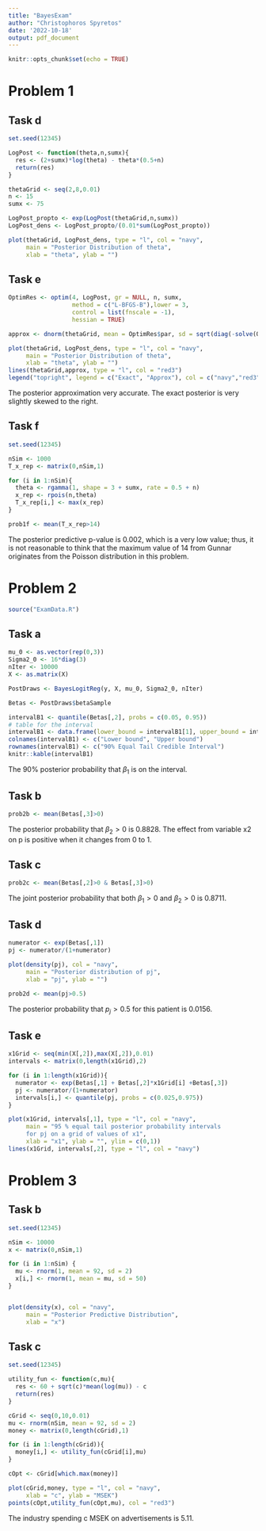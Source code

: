 ```yaml
---
title: "BayesExam"
author: "Christophoros Spyretos"
date: '2022-10-18'
output: pdf_document
---
```


```r
knitr::opts_chunk$set(echo = TRUE)
```

# Problem 1

## Task d

```r
set.seed(12345)

LogPost <- function(theta,n,sumx){
  res <- (2+sumx)*log(theta) - theta*(0.5+n)
  return(res)
}

thetaGrid <- seq(2,8,0.01)
n <- 15
sumx <- 75

LogPost_propto <- exp(LogPost(thetaGrid,n,sumx))
LogPost_dens <- LogPost_propto/(0.01*sum(LogPost_propto))

plot(thetaGrid, LogPost_dens, type = "l", col = "navy",
     main = "Posterior Distribution of theta",
     xlab = "theta", ylab = "")
```

## Task e

```r
OptimRes <- optim(4, LogPost, gr = NULL, n, sumx, 
                  method = c("L-BFGS-B"),lower = 3,
                  control = list(fnscale = -1),
                  hessian = TRUE)

approx <- dnorm(thetaGrid, mean = OptimRes$par, sd = sqrt(diag(-solve(OptimRes$hessian))))

plot(thetaGrid, LogPost_dens, type = "l", col = "navy",
     main = "Posterior Distribution of theta",
     xlab = "theta", ylab = "")
lines(thetaGrid,approx, type = "l", col = "red3")
legend("topright", legend = c("Exact", "Approx"), col = c("navy","red3"), lty = 1:2)
```

The posterior approximation very accurate. The exact posterior is very slightly skewed to the right.

## Task f

```r
set.seed(12345)

nSim <- 1000
T_x_rep <- matrix(0,nSim,1)

for (i in 1:nSim){
  theta <- rgamma(1, shape = 3 + sumx, rate = 0.5 + n)
  x_rep <- rpois(n,theta)
  T_x_rep[i,] <- max(x_rep)
}

prob1f <- mean(T_x_rep>14) 
```

The posterior predictive p-value is 0.002, which is a very low value; thus, it is not reasonable to think that the maximum value of 14 from Gunnar originates from the Poisson distribution in this problem.

# Problem 2

```r
source("ExamData.R")
```

## Task a

```r
mu_0 <- as.vector(rep(0,3))
Sigma2_0 <- 16*diag(3)
nIter <- 10000
X <- as.matrix(X)

PostDraws <- BayesLogitReg(y, X, mu_0, Sigma2_0, nIter)
```

```r
Betas <- PostDraws$betaSample

intervalB1 <- quantile(Betas[,2], probs = c(0.05, 0.95))
# table for the interval
intervalB1 <- data.frame(lower_bound = intervalB1[1], upper_bound = intervalB1[2])
colnames(intervalB1) <- c("Lower bound", "Upper bound")
rownames(intervalB1) <- c("90% Equal Tail Credible Interval")
knitr::kable(intervalB1)
```

The 90% posterior probability that $\beta_1$ is on the interval.

## Task b

```r
prob2b <- mean(Betas[,3]>0)
```

The posterior probability that $\beta_2 > 0$ is 0.8828. The effect
from variable x2 on p is positive when it changes from 0 to 1.

## Task c

```r
prob2c <- mean(Betas[,2]>0 & Betas[,3]>0)
```

The joint posterior probability that both $\beta_1 > 0$ and $\beta_2 > 0$ is 0.8711.

## Task d

```r
numerator <- exp(Betas[,1])
pj <- numerator/(1+numerator)

plot(density(pj), col = "navy",
     main = "Posterior distribution of pj",
     xlab = "pj", ylab = "")

prob2d <- mean(pj>0.5)
```

The posterior probability that $p_j > 0.5$ for this patient is 0.0156.

## Task e

```r
x1Grid <- seq(min(X[,2]),max(X[,2]),0.01)
intervals <- matrix(0,length(x1Grid),2)

for (i in 1:length(x1Grid)){
  numerator <- exp(Betas[,1] + Betas[,2]*x1Grid[i] +Betas[,3])
  pj <- numerator/(1+numerator)
  intervals[i,] <- quantile(pj, probs = c(0.025,0.975))
}

plot(x1Grid, intervals[,1], type = "l", col = "navy",
     main = "95 % equal tail posterior probability intervals 
     for pj on a grid of values of x1",
     xlab = "x1", ylab = "", ylim = c(0,1))
lines(x1Grid, intervals[,2], type = "l", col = "navy")
```

# Problem 3

## Task b


```r
set.seed(12345)

nSim <- 10000
x <- matrix(0,nSim,1)

for (i in 1:nSim) {
  mu <- rnorm(1, mean = 92, sd = 2)
  x[i,] <- rnorm(1, mean = mu, sd = 50)
}


plot(density(x), col = "navy",
     main = "Posterior Predictive Distribution",
     xlab = "x")
```

## Task c

```r
set.seed(12345)

utility_fun <- function(c,mu){
  res <- 60 + sqrt(c)*mean(log(mu)) - c
  return(res)
}

cGrid <- seq(0,10,0.01)
mu <- rnorm(nSim, mean = 92, sd = 2)
money <- matrix(0,length(cGrid),1)

for (i in 1:length(cGrid)){
  money[i,] <- utility_fun(cGrid[i],mu)
}

cOpt <- cGrid[which.max(money)]

plot(cGrid,money, type = "l", col = "navy",
     xlab = "c", ylab = "MSEK")
points(cOpt,utility_fun(cOpt,mu), col = "red3")
```

The industry spending c MSEK on advertisements is 5.11.






